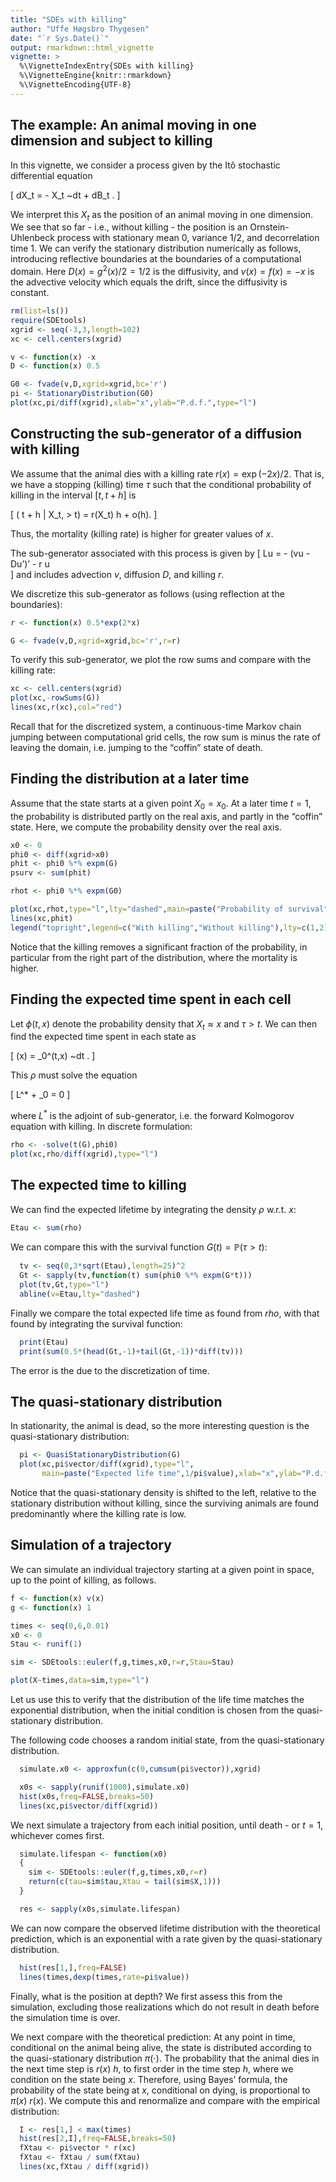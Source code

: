 ```yaml
---
title: "SDEs with killing"
author: "Uffe Høgsbro Thygesen"
date: "`r Sys.Date()`"
output: rmarkdown::html_vignette
vignette: >
  %\VignetteIndexEntry{SDEs with killing}
  %\VignetteEngine{knitr::rmarkdown}
  %\VignetteEncoding{UTF-8}
---
```


## The example: An animal moving in one dimension and subject to killing

In this vignette, we consider a process given by the Itô stochastic differential equation

\[
dX_t = - X_t ~dt + dB_t . 
\]

We interpret this $X_t$ as the position of an animal moving in one dimension. We see that so far - i.e., without killing - the position is an Ornstein-Uhlenbeck process with stationary mean 0, variance $1/2$, and decorrelation time 1. We can verify the stationary distribution numerically as follows, introducing reflective boundaries at the boundaries of a computational domain. Here $D(x) = g^2(x)/2 = 1/2$ is the diffusivity, and  $v(x)=f(x)=-x$ is the advective velocity which equals the drift, since the diffusivity is constant.  


```r
rm(list=ls())
require(SDEtools)
xgrid <- seq(-3,3,length=102)
xc <- cell.centers(xgrid)

v <- function(x) -x
D <- function(x) 0.5

G0 <- fvade(v,D,xgrid=xgrid,bc='r')
pi <- StationaryDistribution(G0)
plot(xc,pi/diff(xgrid),xlab="x",ylab="P.d.f.",type="l")
```



## Constructing the sub-generator of a diffusion with killing

We assume that the animal dies with a killing rate $r(x) = \exp(-2x)/2$. That is, we have a stopping (killing) time $\tau$ such that the conditional probability of killing in the interval $[t,t+h]$ is

\[
\mathbb{P} ( \tau \leq t + h | X_t, \tau > t) = r(X_t) h + o(h).
\]

Thus, the mortality (killing rate) is higher for greater values of $x$. 

The sub-generator associated with this process is given by
\[
Lu = - (vu - Du')' - r u  
\]
and includes advection $v$, diffusion $D$, and killing $r$.

We discretize this sub-generator as follows (using reflection at the boundaries):

```r
r <- function(x) 0.5*exp(2*x)

G <- fvade(v,D,xgrid=xgrid,bc='r',r=r)
```


To verify this sub-generator, we plot the row sums and compare with the killing rate:

```r
xc <- cell.centers(xgrid)
plot(xc,-rowSums(G))
lines(xc,r(xc),col="red")
```


Recall that for the discretized system, a continuous-time Markov chain jumping between computational grid cells, the row sum is minus the rate of leaving the domain, i.e. jumping to the "coffin" state of death.

## Finding the distribution at a later time

Assume that the state starts at a given point $X_0=x_0$. At a later time $t=1$, the probability is distributed partly on the real axis, and partly in the "coffin" state. Here, we compute the probability density over the real axis. 

```r
x0 <- 0
phi0 <- diff(xgrid>x0)
phit <- phi0 %*% expm(G)
psurv <- sum(phit)

rhot <- phi0 %*% expm(G0)

plot(xc,rhot,type="l",lty="dashed",main=paste("Probability of survival",psurv))
lines(xc,phit)
legend("topright",legend=c("With killing","Without killing"),lty=c(1,2))
```

Notice that the killing removes a significant fraction of the probability, in particular  from the right part of the distribution, where the mortality is higher. 

## Finding the expected time spent in each cell

Let $\phi(t,x)$ denote the probability density that  $X_t \approx x$ and $\tau > t$. We can then find the expected time spent in each state as 

\[
\rho(x) = \int_0^\infty \phi(t,x) ~dt . 
\]

This $\rho$ must solve the equation 

\[
L^* \rho + \phi_0 = 0
\]

where $L^*$ is the adjoint of sub-generator, i.e. the forward Kolmogorov equation with killing. In discrete formulation:

```r
rho <- -solve(t(G),phi0)
plot(xc,rho/diff(xgrid),type="l")
```

## The expected time to killing

We can find the expected lifetime by integrating the density $\rho$ w.r.t. $x$:

```r
Etau <- sum(rho)
```

We can compare this with the survival function $G(t) = \mathbb{P}(\tau > t)$:

```r
  tv <- seq(0,3*sqrt(Etau),length=25)^2
  Gt <- sapply(tv,function(t) sum(phi0 %*% expm(G*t)))
  plot(tv,Gt,type="l")
  abline(v=Etau,lty="dashed")
```

Finally we compare the total expected life time as found from $rho$, with that found by integrating the survival function:

```r
  print(Etau)
  print(sum(0.5*(head(Gt,-1)+tail(Gt,-1))*diff(tv)))
```

The error is the due to the discretization of time. 

## The quasi-stationary distribution

In stationarity, the animal is dead, so the more interesting question is the quasi-stationary distribution:

```r
  pi <- QuasiStationaryDistribution(G)
  plot(xc,pi$vector/diff(xgrid),type="l",
       main=paste("Expected life time",1/pi$value),xlab="x",ylab="P.d.f.")
```

Notice that the quasi-stationary density is shifted to the left, relative to the stationary distribution without killing, since the surviving animals are found predominantly where the killing rate is low.

## Simulation of a trajectory

We can simulate an individual trajectory starting at a given point in space, up to the point of killing, as follows. 

```r
f <- function(x) v(x)
g <- function(x) 1

times <- seq(0,6,0.01)
x0 <- 0
Stau <- runif(1)

sim <- SDEtools::euler(f,g,times,x0,r=r,Stau=Stau)

plot(X~times,data=sim,type="l")
```
Let us use this to verify that the distribution of the life time matches the exponential distribution, when the initial condition is chosen from the quasi-stationary distribution. 

The following code chooses a random initial state, from the quasi-stationary distribution. 

```r
  simulate.x0 <- approxfun(c(0,cumsum(pi$vector)),xgrid)

  x0s <- sapply(runif(1000),simulate.x0)
  hist(x0s,freq=FALSE,breaks=50)
  lines(xc,pi$vector/diff(xgrid))
```

We next simulate a trajectory from each initial position, until death - or $t=1$, whichever comes first.

```r
  simulate.lifespan <- function(x0)
  {
    sim <- SDEtools::euler(f,g,times,x0,r=r)
    return(c(tau=sim$tau,Xtau = tail(sim$X,1)))                       
  }

  res <- sapply(x0s,simulate.lifespan)
```

We can now compare the observed lifetime distribution with the theoretical prediction, which is an exponential with a rate given by the quasi-stationary distribution.

```r
  hist(res[1,],freq=FALSE)
  lines(times,dexp(times,rate=pi$value))
```
Finally, what is the position at depth? We first assess this from the simulation, excluding those realizations which do not result in death before the simulation time is over. 

We next compare with the theoretical prediction: At any point in time, conditional on the animal being alive, the state is distributed according to the quasi-stationary distribution $\pi(\cdot)$. The probability that the animal dies in the next time step is $r(x) ~h$, to first order in the time step $h$, where we condition on the state being $x$. Therefore, using Bayes' formula, the probability of the state being at $x$, conditional on dying, is proportional to $\pi(x)~r(x)$. We compute this and renormalize and compare with the empirical distribution: 

```r
  I <- res[1,] < max(times)
  hist(res[2,I],freq=FALSE,breaks=50)
  fXtau <- pi$vector * r(xc)
  fXtau <- fXtau / sum(fXtau)
  lines(xc,fXtau / diff(xgrid))
```

